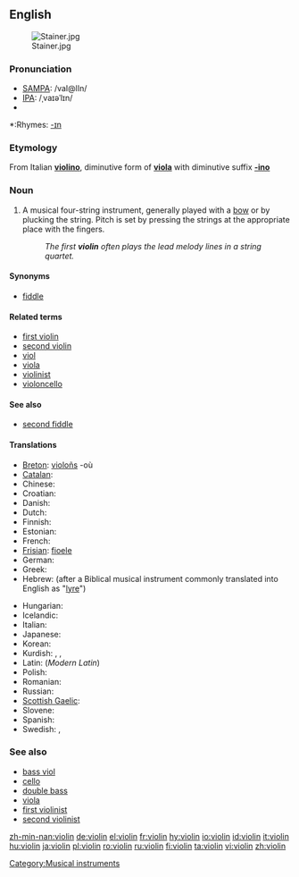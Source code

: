 {{wikipedia}}
==English==
[[Image:Stainer.jpg|thumb]]

===Pronunciation===
*[[SAMPA]]: /vaI@lIn/
*[[IPA]]: /ˌvaɪəˈlɪn/
*{{audio|en-us-violin.ogg|Audio (US)}}

*:Rhymes: [[Rhymes:English:-ɪn|-ɪn]]

===Etymology===
From Italian '''[[violino]]''', diminutive form of '''[[viola]]''' with diminutive suffix '''[[-ino]]'''

===Noun===
{{en-noun}}

# A musical four-string instrument, generally played with a [[bow]] or by plucking the string.  Pitch is set by pressing the strings at the appropriate place with the fingers.
#: ''The first '''violin''' often plays the lead melody lines in a string quartet.''

====Synonyms====
*[[fiddle]]

====Related terms====
*[[first violin]]
*[[second violin]]
*[[viol]]
*[[viola]]
*[[violinist]]
*[[violoncello]]

====See also====
*[[second fiddle]]

====Translations====
{{trans-top|string istrument}}
*[[Breton]]: [[violoñs]] {{m}} -où {{p}}
*[[Catalan]]: {{t+|ca|violí|m}}
*Chinese: {{t|cmn|小提琴|tr=xiaotiqin|xs=Mandarin}}
*Croatian: {{t|hr|violina|f}}
*Danish: {{t-|da|violin|c}}
*Dutch: {{t|nl|viool}}
*Finnish: {{t-|fi|viulu}}
*Estonian: {{t+|et|viiul}}
*French: {{t+|fr|violon|m}}
*[[Frisian]]: [[fioele]]
*German: {{t+|de|Geige|f}}
*Greek: {{t|el|βιολί|tr=biolí|n}}
*Hebrew: {{t|he|כינור|tr=Kinor}} (after a Biblical musical instrument commonly translated into English as "[[lyre]]") {{m}}
{{trans-mid}}
*Hungarian: {{t|hu|hegedű}}
*Icelandic: {{t+|is|fiðla|f}}
*Italian: {{t+|it|violino|m}}
*Japanese: {{t-|ja|バイオリン|tr=baiorin}}
*Korean: {{t-|ko|바이올린|tr=baiollin}}
*Kurdish: {{t|ku|keman|f}}, {{t|ku|kemançe|f}}, {{t|ku|viyolîn|f}}
*Latin: (''Modern Latin'') {{t|la|violinum}}
*Polish: {{t|pl|skrzypce|p}}
*Romanian: {{t|ro|vioară|f}}
*Russian: {{t|ru|скрипка|f|tr=skripka}}
*[[Scottish Gaelic]]: {{t-|gd|fidheall|f|xs=Scottish Gaelic}}
*Slovene: {{t|sl|tr=violina|f}}
*Spanish: {{t|es|violín|m}}
*Swedish: {{t|sv|fiol}}, {{t-|sv|violin}}
{{trans-bottom}}

===See also===
*[[bass viol]]
*[[cello]]
*[[double bass]]
*[[viola]]
*[[first violinist]]
*[[second violinist]]

[[Category:Musical instruments]]

[[zh-min-nan:violin]]
[[de:violin]]
[[el:violin]]
[[fr:violin]]
[[hy:violin]]
[[io:violin]]
[[id:violin]]
[[it:violin]]
[[hu:violin]]
[[ja:violin]]
[[pl:violin]]
[[ro:violin]]
[[ru:violin]]
[[fi:violin]]
[[ta:violin]]
[[vi:violin]]
[[zh:violin]]